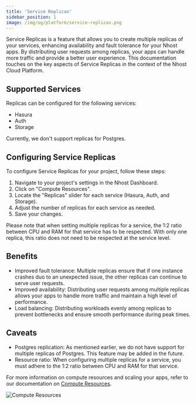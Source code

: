 ```yaml
---
title: 'Service Replicas'
sidebar_position: 1
image: /img/og/platform/service-replicas.png
---
```


Service Replicas is a feature that allows you to create multiple replicas of your services, enhancing availability and fault tolerance for your Nhost apps. By distributing user requests among replicas, your apps can handle more traffic and provide a better user experience. This documentation touches on the key aspects of Service Replicas in the context of the Nhost Cloud Platform.

## Supported Services

Replicas can be configured for the following services:

- Hasura
- Auth
- Storage

Currently, we don't support replicas for Postgres.

## Configuring Service Replicas

To configure Service Replicas for your project, follow these steps:

1. Navigate to your project's settings in the Nhost Dashboard.
2. Click on "Compute Resources".
3. Locate the "Replicas" slider for each service (Hasura, Auth, and Storage).
4. Adjust the number of replicas for each service as needed.
5. Save your changes.

Please note that when setting multiple replicas for a service, the 1:2 ratio between CPU and RAM for that service has to be respected. With only one replica, this ratio does not need to be respected at the service level.

## Benefits

- Improved fault tolerance: Multiple replicas ensure that if one instance crashes duo to an unexpected issue, the other replicas can continue to serve user requests.
- Improved availability: Distributing user requests among multiple replicas allows your apps to handle more traffic and maintain a high level of performance.
- Load balancing: Distributing workloads evenly among replicas to prevent bottlenecks and ensure smooth performance during peak times.

## Caveats

- Postgres replication: As mentioned earlier, we do not have support for multiple replicas of Postgres. This feature may be added in the future.
- Resource ratio: When configuring multiple replicas for a service, you must adhere to the 1:2 ratio between CPU and RAM for that service.

For more information on compute resources and scaling your apps, refer to our documentation on [Compute Resources](https://docs.nhost.io/platform/compute).

![Compute Resources](/img/platform/compute-resources/dashboard-slider.png)
